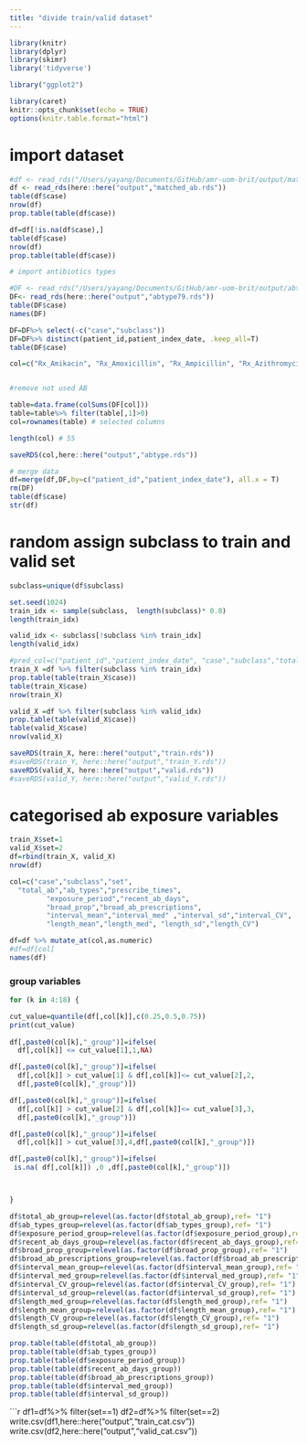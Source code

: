 ```yaml
---
title: "divide train/valid dataset"
---
```


```r
library(knitr)
library(dplyr)
library(skimr)
library('tidyverse')

library("ggplot2")

library(caret)
knitr::opts_chunk$set(echo = TRUE)
options(knitr.table.format="html")

```



# import dataset
```r
#df <- read_rds("/Users/yayang/Documents/GitHub/amr-uom-brit/output/matched_ab.rds")
df <- read_rds(here::here("output","matched_ab.rds"))
table(df$case)
nrow(df)
prop.table(table(df$case))

df=df[!is.na(df$case),]
table(df$case)
nrow(df)
prop.table(table(df$case))

```


```r
# import antibiotics types

#DF <- read_rds("/Users/yayang/Documents/GitHub/amr-uom-brit/output/abtype79.rds")
DF<- read_rds(here::here("output","abtype79.rds"))
table(DF$case)
names(DF)

DF=DF%>% select(-c("case","subclass"))
DF=DF%>% distinct(patient_id,patient_index_date, .keep_all=T)
table(DF$case)

col=c("Rx_Amikacin", "Rx_Amoxicillin", "Rx_Ampicillin", "Rx_Azithromycin", "Rx_Aztreonam", "Rx_Benzylpenicillin", "Rx_Cefaclor", "Rx_Cefadroxil", "Rx_Cefalexin", "Rx_Cefamandole", "Rx_Cefazolin", "Rx_Cefepime", "Rx_Cefixime", "Rx_Cefotaxime", "Rx_Cefoxitin", "Rx_Cefpirome", "Rx_Cefpodoxime", "Rx_Cefprozil", "Rx_Cefradine", "Rx_Ceftazidime", "Rx_Ceftriaxone", "Rx_Cefuroxime", "Rx_Chloramphenicol", "Rx_Cilastatin", "Rx_Ciprofloxacin", "Rx_Clarithromycin", "Rx_Clindamycin", "Rx_Co_amoxiclav", "Rx_Co_fluampicil", "Rx_Colistimethate", "Rx_Dalbavancin", "Rx_Dalfopristin", "Rx_Daptomycin", "Rx_Demeclocycline", "Rx_Doripenem", "Rx_Doxycycline", "Rx_Ertapenem", "Rx_Erythromycin", "Rx_Fidaxomicin", "Rx_Flucloxacillin", "Rx_Fosfomycin", "Rx_Fusidate", "Rx_Gentamicin", "Rx_Levofloxacin", "Rx_Linezolid", "Rx_Lymecycline", "Rx_Meropenem", "Rx_Methenamine", "Rx_Metronidazole", "Rx_Minocycline", "Rx_Moxifloxacin", "Rx_Nalidixic_acid", "Rx_Neomycin", "Rx_Netilmicin", "Rx_Nitazoxanid", "Rx_Nitrofurantoin", "Rx_Norfloxacin", "Rx_Ofloxacin", "Rx_Oxytetracycline", "Rx_Phenoxymethylpenicillin", "Rx_Piperacillin", "Rx_Pivmecillinam", "Rx_Pristinamycin", "Rx_Rifaximin", "Rx_Sulfadiazine", "Rx_Sulfamethoxazole", "Rx_Sulfapyridine", "Rx_Taurolidin", "Rx_Tedizolid", "Rx_Teicoplanin", "Rx_Telithromycin", "Rx_Temocillin", "Rx_Tetracycline", "Rx_Ticarcillin", "Rx_Tigecycline", "Rx_Tinidazole", "Rx_Tobramycin", "Rx_Trimethoprim", "Rx_Vancomycin")


#remove not used AB 

table=data.frame(colSums(DF[col]))
table=table%>% filter(table[,1]>0)
col=rownames(table) # selected columns

length(col) # 55

saveRDS(col,here::here("output","abtype.rds"))

# merge data
df=merge(df,DF,by=c("patient_id","patient_index_date"), all.x = T)
rm(DF)
table(df$case)
str(df)
```



# random assign subclass to train and valid set
```r

subclass=unique(df$subclass)

set.seed(1024)
train_idx <- sample(subclass,  length(subclass)* 0.8)
length(train_idx)

valid_idx <- subclass[!subclass %in% train_idx]
length(valid_idx)

#pred_col=c("patient_id","patient_index_date", "case","subclass","total_ab", "ab_prescriptions","ab_types","prescribe_times","exposure_period","recent_ab_days", "broad_prop" ,"broad_ab_prescriptions","interval_mean","interval_sd","interval_CV","length_mean", "length_sd", "length_CV","prescribe_time_0","prescribe_time_1","prescribe_time_2","prescribe_time_3",col,"AB_1_type","AB_6wk_type" ,"interval_med" ,"length_med" ,"ab_6w_binary" , "AB_6wk")
train_X =df %>% filter(subclass %in% train_idx)
prop.table(table(train_X$case))
table(train_X$case)
nrow(train_X)

valid_X =df %>% filter(subclass %in% valid_idx)
prop.table(table(valid_X$case))
table(valid_X$case)
nrow(valid_X)

```


```r
saveRDS(train_X, here::here("output","train.rds"))
#saveRDS(train_Y, here::here("output","train_Y.rds"))
saveRDS(valid_X, here::here("output","valid.rds"))
#saveRDS(valid_Y, here::here("output","valid_Y.rds"))

```


# categorised ab exposure variables
```r
train_X$set=1
valid_X$set=2
df=rbind(train_X, valid_X)
nrow(df)

col=c("case","subclass","set",
  "total_ab","ab_types","prescribe_times",
         "exposure_period","recent_ab_days", 
         "broad_prop","broad_ab_prescriptions",
         "interval_mean","interval_med" ,"interval_sd","interval_CV",
         "length_mean","length_med", "length_sd","length_CV")

df=df %>% mutate_at(col,as.numeric)
#df=df[col]
names(df)
```


### group variables
```r
for (k in 4:18) {

cut_value=quantile(df[,col[k]],c(0.25,0.5,0.75))
print(cut_value)
  
df[,paste0(col[k],"_group")]=ifelse(
  df[,col[k]] <= cut_value[1],1,NA)  

df[,paste0(col[k],"_group")]=ifelse(
  df[,col[k]] > cut_value[1] & df[,col[k]]<= cut_value[2],2, 
  df[,paste0(col[k],"_group")])  

df[,paste0(col[k],"_group")]=ifelse(
  df[,col[k]] > cut_value[2] & df[,col[k]]<= cut_value[3],3, 
  df[,paste0(col[k],"_group")])  

df[,paste0(col[k],"_group")]=ifelse(
  df[,col[k]] > cut_value[3],4,df[,paste0(col[k],"_group")])  

df[,paste0(col[k],"_group")]=ifelse(
 is.na( df[,col[k]]) ,0 ,df[,paste0(col[k],"_group")])  



}
```


```r
df$total_ab_group=relevel(as.factor(df$total_ab_group),ref= "1")
df$ab_types_group=relevel(as.factor(df$ab_types_group),ref= "1")
df$exposure_period_group=relevel(as.factor(df$exposure_period_group),ref= "1")
df$recent_ab_days_group=relevel(as.factor(df$recent_ab_days_group),ref= "1")
df$broad_prop_group=relevel(as.factor(df$broad_prop_group),ref= "1")
df$broad_ab_prescriptions_group=relevel(as.factor(df$broad_ab_prescriptions_group),ref= "1")
df$interval_mean_group=relevel(as.factor(df$interval_mean_group),ref= "1")
df$interval_med_group=relevel(as.factor(df$interval_med_group),ref= "1")
df$interval_CV_group=relevel(as.factor(df$interval_CV_group),ref= "1")
df$interval_sd_group=relevel(as.factor(df$interval_sd_group),ref= "1")
df$length_med_group=relevel(as.factor(df$length_med_group),ref= "1")
df$length_mean_group=relevel(as.factor(df$length_mean_group),ref= "1")
df$length_CV_group=relevel(as.factor(df$length_CV_group),ref= "1")
df$length_sd_group=relevel(as.factor(df$length_sd_group),ref= "1")
```


```r
prop.table(table(df$total_ab_group))
prop.table(table(df$ab_types_group))
prop.table(table(df$exposure_period_group))
prop.table(table(df$recent_ab_days_group))
prop.table(table(df$broad_ab_prescriptions_group))
prop.table(table(df$interval_med_group))
prop.table(table(df$interval_sd_group))

```

```r

df1=df%>% filter(set==1)
df2=df%>% filter(set==2)
write.csv(df1,here::here("output","train_cat.csv"))
write.csv(df2,here::here("output","valid_cat.csv"))